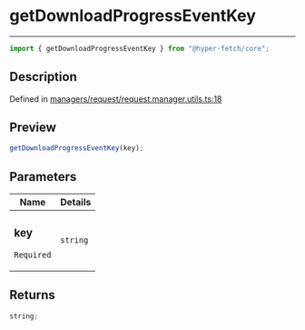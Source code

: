 # getDownloadProgressEventKey

<div class="api-docs__separator" data-reactroot="">

---

</div><div class="api-docs__import" data-reactroot="">

```ts
import { getDownloadProgressEventKey } from "@hyper-fetch/core";
```

</div><div class="api-docs__section">

## Description

</div><div class="api-docs__description"><span class="api-docs__do-not-parse">

</span></div><p class="api-docs__definition">

Defined in
[managers/request/request.manager.utils.ts:18](https://github.com/BetterTyped/hyper-fetch/blob/c44d728f/packages/core/src/managers/request/request.manager.utils.ts#L18)

</p><div class="api-docs__section">

## Preview

</div><div class="api-docs__preview fn">

```ts
getDownloadProgressEventKey(key);
```

</div><div class="api-docs__section">

## Parameters

</div>
<div class="api-docs__parameters">
<table>
<thead><tr><th>Name</th><th>Details</th></tr></thead>
<tbody><tr param-data="key"><td class="api-docs__param-name required">

### key

`Required`

</td><td class="api-docs__param-type">

`string`

</td></tr></tbody></table></div><div class="api-docs__section">

## Returns

</div><div class="api-docs__returns">

```ts
string;
```

</div>
